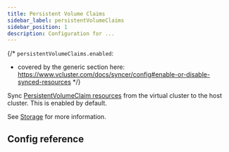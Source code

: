 ```yaml
---
title: Persistent Volume Claims
sidebar_label: persistentVolumeClaims
sidebar_position: 1
description: Configuration for ...
---
```




{/*
`persistentVolumeClaims.enabled`:
- covered by the generic section here: https://www.vcluster.com/docs/syncer/config#enable-or-disable-synced-resources
*/}

Sync [PersistentVolumeClaim resources](https://kubernetes.io/docs/concepts/storage/persistent-volumes/) from the virtual cluster to the host cluster. This is enabled by default. 

See [Storage](/architecture/storage.mdx) for more information.

## Config reference

<EnableSwitch/>